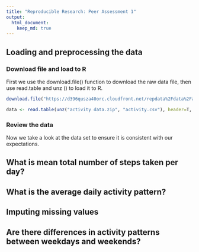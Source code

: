 ```yaml
---
title: "Reproducible Research: Peer Assessment 1"
output: 
  html_document:
    keep_md: true
---
```



## Loading and preprocessing the data

### Download file and load to R

First we use the download.file() function to download the raw data file, then use read.table and unz
() to load it to R.

```r

download.file("https://d396qusza40orc.cloudfront.net/repdata%2Fdata%2Factivity.zip", "activity data.zip")

data <- read.table(unz("activity data.zip", "activity.csv"), header=T, sep=",")


```

### Review the data

Now we take a look at the data set to ensure it is consistent with our expectations.

## What is mean total number of steps taken per day?



## What is the average daily activity pattern?



## Imputing missing values



## Are there differences in activity patterns between weekdays and weekends?
